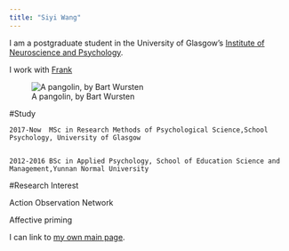 ```yaml
---
title: "Siyi Wang"
---
```


I am a postgraduate student in the University of Glasgow's
[Institute of Neuroscience and Psychology](http://www.gla.ac.uk/researchinstitutes/neurosciencepsychology/).

I work with [Frank](http://supervisor/website)



![A pangolin, by Bart Wursten](images/syi.jpeg)   

#Study

    2017-Now  MSc in Research Methods of Psychological Science,School Psychology, University of Glasgow


    2012-2016 BSc in Applied Psychology, School of Education Science and Management,Yunnan Normal University




#Research Interest

Action Observation Network

Affective priming


I can link to [my own main page](CV.docx).

